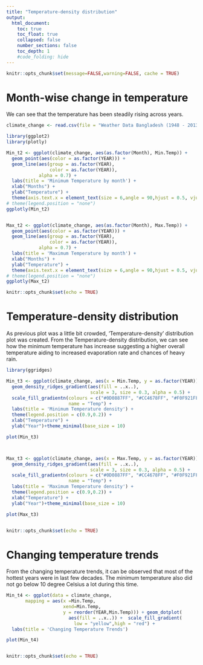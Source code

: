 ```yaml
---
title: "Temperature-density distribution"
output:
  html_document:
    toc: true
    toc_float: true
    collapsed: false
    number_sections: false
    toc_depth: 1
    #code_folding: hide
---
```


```r
knitr::opts_chunk$set(message=FALSE,warning=FALSE, cache = TRUE)
```


# Month-wise change in temperature 

We can see that the temperature has been steadily rising across years.

```r
climate_change <- read.csv(file = "Weather Data Bangladesh (1948 - 2013).csv",TRUE, sep = ",", stringsAsFactors = FALSE)

library(ggplot2)
library(plotly)

Min_t2 <- ggplot(climate_change, aes(as.factor(Month), Min.Temp)) + 
  geom_point(aes(color = as.factor(YEAR))) + 
  geom_line(aes(group = as.factor(YEAR), 
                color = as.factor(YEAR)), 
            alpha = 0.7) + 
  labs(title = 'Minimum Temperature by month') +
  xlab("Months") +
  ylab("Temperature") +
  theme(axis.text.x = element_text(size = 6,angle = 90,hjust = 0.5, vjust = 0.5))
# theme(legend.position = "none")
ggplotly(Min_t2)


Max_t2 <- ggplot(climate_change, aes(as.factor(Month), Max.Temp)) + 
  geom_point(aes(color = as.factor(YEAR))) + 
  geom_line(aes(group = as.factor(YEAR), 
                color = as.factor(YEAR)), 
            alpha = 0.7) + 
  labs(title = 'Maximum Temperature by month') +
  xlab("Months") +
  ylab("Temperature") +
  theme(axis.text.x = element_text(size = 6,angle = 90,hjust = 0.5, vjust = 0.5))
# theme(legend.position = "none")
ggplotly(Max_t2)

knitr::opts_chunk$set(echo = TRUE)
```


# Temperature-density distribution

As previous plot was a little bit crowded, ‘Temperature-density’ distribution plot was created.
From the Temperature-density distribution, we can see how the minimum temperature has increase suggesting a higher overall temperature aiding to increased evaporation rate and chances of heavy rain.

```r
library(ggridges)

Min_t3 <- ggplot(climate_change, aes(x = Min.Temp, y = as.factor(YEAR))) + 
  geom_density_ridges_gradient(aes(fill = ..x..), 
                               scale = 3, size = 0.3, alpha = 0.5) +
  scale_fill_gradientn(colours = c("#0D0887FF", "#CC4678FF", "#F0F921FF"),
                       name = "Temp") +
  labs(title = 'Minimum Temperature density') + 
  theme(legend.position = c(0.9,0.2)) +
  xlab("Temperature") + 
  ylab("Year")+theme_minimal(base_size = 10)

plot(Min_t3)



Max_t3 <- ggplot(climate_change, aes(x = Max.Temp, y = as.factor(YEAR))) + 
  geom_density_ridges_gradient(aes(fill = ..x..), 
                               scale = 3, size = 0.3, alpha = 0.5) +
  scale_fill_gradientn(colours = c("#0D0887FF", "#CC4678FF", "#F0F921FF"),
                       name = "Temp") +
  labs(title = 'Maximum Temperature density') + 
  theme(legend.position = c(0.9,0.2)) +
  xlab("Temperature") + 
  ylab("Year")+theme_minimal(base_size = 10)

plot(Max_t3)


knitr::opts_chunk$set(echo = TRUE)

```

# Changing temperature trends

From the changing temperature trends, it can be observed that most of the hottest years were in last few decades. 
The minimum temperature also did not go below 10 degree Celsius a lot during this time.

```r
Min_t4 <- ggplot(data = climate_change, 
       mapping = aes(x =Min.Temp,
                     xend=Min.Temp,
                     y = reorder(YEAR,Min.Temp))) + geom_dotplot( 
                       aes(fill = ..x..)) +  scale_fill_gradient(
                         low = "yellow",high = "red") +
  labs(title = 'Changing Temperature Trends')

plot(Min_t4)


knitr::opts_chunk$set(echo = TRUE)

```



